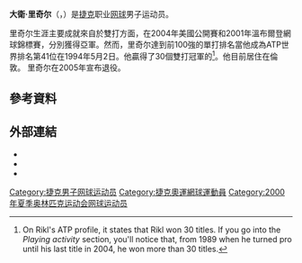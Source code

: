 {{Infobox 网球
|姓名=David Rikl
|照片=
|国籍={{CZE}}
|生年=1971年2月27日
|生日=2月27日
|出生地={{CZE}}Brandys
|居住地={{UK}}[[倫敦|倫敦]]
|身高=178
|体重=68
|持拍手=左
|反拍=
|转职业年=1989年
|球拍=
|球衣=
|球鞋=
|单打最高排名=41（1994年5月2日）
|双打最高排名=4（2001年8月20日）
|现单打排名=2005退役
|现双打排名=2005退役
|单打冠军头衔=0
|双打冠军头衔=30
|职业战绩=
|奖金=3,063,257[[美元|美元]]
|澳网最好成绩=
|法网最好成绩=
|温网最好成绩=
|美网最好成绩=
|大满贯个数=0个（单打0个）
|奥运会最好成绩=
}}
'''大衛·里奇尔'''（{{lang-cs|'''David Rikl'''}}，{{bd|1971年|2月27日|catIdx=Rikl, David}}）是[[捷克|捷克]]职业[[网球|网球]]男子运动员。

里奇尔生涯主要成就來自於雙打方面，在2004年美國公開賽和2001年溫布爾登網球錦標賽，分別獲得亞軍。然而，里奇尔達到前100強的單打排名當他成為ATP世界排名第41位在1994年5月2日。他贏得了30個雙打冠軍的<ref>On Rikl's ATP profile, it states that Rikl won 30 titles. If you go into the ''Playing activity'' section, you'll notice that, from 1989 when he turned pro until his last title in 2004, he won more than 30 titles.</ref>。他目前居住在倫敦。 里奇尔在2005年宣布退役。

== 參考資料 ==
{{reflist}}

==外部連結==
* {{ATP|id=R203}}
* {{ITF Profile|id=10001172}}
* {{DavisCupplayerlink|id=10001172}}

{{Authority control}}
{{DEFAULTSORT:Rikl, David}}
[[Category:捷克男子网球运动员|Category:捷克男子网球运动员]]
[[Category:捷克奧運網球運動員|Category:捷克奧運網球運動員]]
[[Category:2000年夏季奥林匹克运动会网球运动员|Category:2000年夏季奥林匹克运动会网球运动员]]